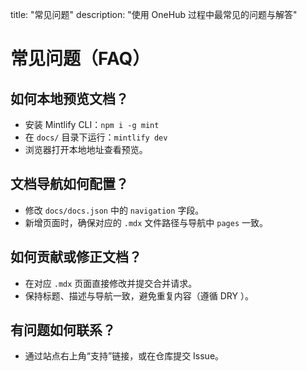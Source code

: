title: "常见问题"
description: "使用 OneHub 过程中最常见的问题与解答"

# 常见问题（FAQ）

## 如何本地预览文档？

- 安装 Mintlify CLI：`npm i -g mint`
- 在 `docs/` 目录下运行：`mintlify dev`
- 浏览器打开本地地址查看预览。

## 文档导航如何配置？

- 修改 `docs/docs.json` 中的 `navigation` 字段。
- 新增页面时，确保对应的 `.mdx` 文件路径与导航中 `pages` 一致。

## 如何贡献或修正文档？

- 在对应 `.mdx` 页面直接修改并提交合并请求。
- 保持标题、描述与导航一致，避免重复内容（遵循 DRY ）。

## 有问题如何联系？

- 通过站点右上角“支持”链接，或在仓库提交 Issue。

